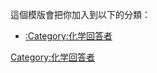 {{Userbox-2
  |border-c = #000000
  |border-s = 1
  |info-c   = pink
  |info-s   = 8
  |info-fc  = #FFFF
  |id1      = [[File:Nuvola apps edu science.svg|30px]]
  |id2      = [[檔案:化學回答之三.jpg|50px]]
  |info     = <span style="color:Green"  ><big>'''{{BASEPAGENAME}}'''</big></span>已經[[Portal:化學/回答區|答對]]了<span style="color:red"  ><big>'''3'''</big></span>題[[Portal:化學/exercises|化學問題]]，太強了！</br>
}}
 <includeonly>[[Category:化学回答者|{{BASEPAGENAME}}]]</includeonly>
<noinclude>
<p style="clear: both; padding-top: 2em">
這個模版會把你加入到以下的分類：
*[[:Category:化学回答者]]
</p>
[[Category:化学回答者]]